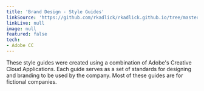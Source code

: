 ```yaml
---
title: 'Brand Design - Style Guides'
linkSource: 'https://github.com/rkadlick/rkadlick.github.io/tree/master/pdfs'
linkLive: null
image: null
featured: false
tech:
- Adobe CC
---
```

These style guides were created using a combination of Adobe's Creative Cloud Applications. Each guide serves as a set of standards for designing and branding to be used by the company. Most of these guides are for fictional companies.